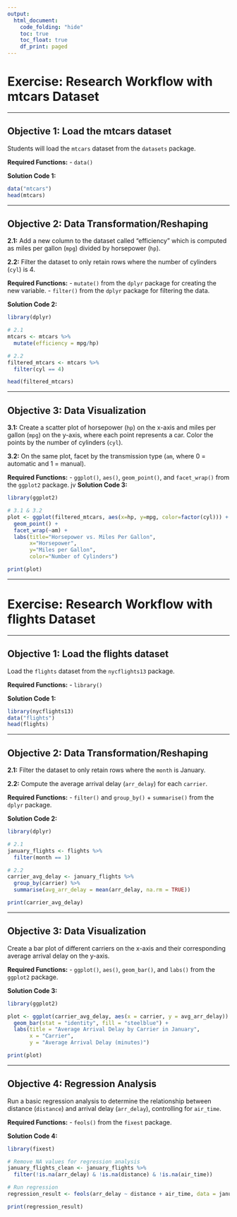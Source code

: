 ```yaml
---
output:
  html_document:
    code_folding: "hide"
    toc: true
    toc_float: true
    df_print: paged
---
```


# Exercise: Research Workflow with mtcars Dataset

---

## Objective 1: Load the mtcars dataset 
Students will load the `mtcars` dataset from the `datasets` package.

**Required Functions:** 
- `data()`

**Solution Code 1:**
```r
data("mtcars")
head(mtcars)
```

---

## Objective 2: Data Transformation/Reshaping
**2.1:** Add a new column to the dataset called "efficiency" which is computed as miles per gallon (`mpg`) divided by horsepower (`hp`).

**2.2:** Filter the dataset to only retain rows where the number of cylinders (`cyl`) is 4.

**Required Functions:** 
- `mutate()` from the `dplyr` package for creating the new variable.
- `filter()` from the `dplyr` package for filtering the data.

**Solution Code 2:**
```r
library(dplyr)

# 2.1
mtcars <- mtcars %>%
  mutate(efficiency = mpg/hp)

# 2.2
filtered_mtcars <- mtcars %>%
  filter(cyl == 4)

head(filtered_mtcars)
```

---

## Objective 3: Data Visualization
**3.1:** Create a scatter plot of horsepower (`hp`) on the x-axis and miles per gallon (`mpg`) on the y-axis, where each point represents a car. Color the points by the number of cylinders (`cyl`). 

**3.2:** On the same plot, facet by the transmission type (`am`, where 0 = automatic and 1 = manual).

**Required Functions:** 
- `ggplot()`, `aes()`, `geom_point()`, and `facet_wrap()` from the `ggplot2` package.
jv
**Solution Code 3:**
```r
library(ggplot2)

# 3.1 & 3.2
plot <- ggplot(filtered_mtcars, aes(x=hp, y=mpg, color=factor(cyl))) +
  geom_point() +
  facet_wrap(~am) +
  labs(title="Horsepower vs. Miles Per Gallon",
       x="Horsepower",
       y="Miles per Gallon",
       color="Number of Cylinders")

print(plot)
```

---

# Exercise: Research Workflow with flights Dataset

---

## Objective 1: Load the flights dataset 
Load the `flights` dataset from the `nycflights13` package.

**Required Functions:** 
- `library()`

**Solution Code 1:**
```r
library(nycflights13)
data("flights")
head(flights)
```

---

## Objective 2: Data Transformation/Reshaping
**2.1:** Filter the dataset to only retain rows where the `month` is January.

**2.2:** Compute the average arrival delay (`arr_delay`) for each `carrier`.

**Required Functions:** 
- `filter()` and `group_by()` + `summarise()` from the `dplyr` package.

**Solution Code 2:**
```r
library(dplyr)

# 2.1
january_flights <- flights %>%
  filter(month == 1)

# 2.2
carrier_avg_delay <- january_flights %>%
  group_by(carrier) %>%
  summarise(avg_arr_delay = mean(arr_delay, na.rm = TRUE))

print(carrier_avg_delay)
```

---

## Objective 3: Data Visualization
Create a bar plot of different carriers on the x-axis and their corresponding average arrival delay on the y-axis.

**Required Functions:** 
- `ggplot()`, `aes()`, `geom_bar()`, and `labs()` from the `ggplot2` package.

**Solution Code 3:**
```r
library(ggplot2)

plot <- ggplot(carrier_avg_delay, aes(x = carrier, y = avg_arr_delay)) +
  geom_bar(stat = "identity", fill = "steelblue") +
  labs(title = "Average Arrival Delay by Carrier in January",
       x = "Carrier",
       y = "Average Arrival Delay (minutes)")

print(plot)
```

---

## Objective 4: Regression Analysis
Run a basic regression analysis to determine the relationship between distance (`distance`) and arrival delay (`arr_delay`), controlling for `air_time`.

**Required Functions:** 
- `feols()` from the `fixest` package.

**Solution Code 4:**
```r
library(fixest)

# Remove NA values for regression analysis
january_flights_clean <- january_flights %>%
  filter(!is.na(arr_delay) & !is.na(distance) & !is.na(air_time))

# Run regression
regression_result <- feols(arr_delay ~ distance + air_time, data = january_flights_clean)

print(regression_result)
```



